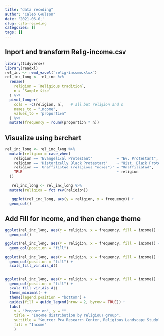 ```yaml
---
title: "data recoding"
author: "Caleb Coulson"
date: '2021-06-01'
slug: data-recoding
categories: []
tags: []
---
```


## Inport and transform Relig-income.csv
```r
library(tidyverse)
library(readxl)
rel_inc <- read_excel("relig-income.xlsx")
rel_inc_long <- rel_inc %>%
  rename( 
    religion = `Religious tradition`, 
    n = `Sample Size` 
  ) %>%
  pivot_longer( 
    cols = -c(religion, n),   # all but religion and n 
    names_to = "income",  
    values_to = "proportion" 
  ) %>%
  mutate(frequency = round(proportion * n))
```

## Visualize using barchart

```r
rel_inc_long <- rel_inc_long %>%
  mutate(religion = case_when(
    religion == "Evangelical Protestant"           ~ "Ev. Protestant",
    religion == "Historically Black Protestant"    ~ "Hist. Black Protestant",
    religion == 'Unaffiliated (religious "nones")' ~ "Unaffiliated",
    TRUE                                           ~ religion
  )) 

   rel_inc_long <- rel_inc_long %>%
  mutate(religion = fct_rev(religion))
 
   ggplot(rel_inc_long, aes(y = religion, x = frequency)) +
  geom_col()
```

## Add Fill for income, and then change theme
```r
ggplot(rel_inc_long, aes(y = religion, x = frequency, fill = income)) + 
  geom_col()

ggplot(rel_inc_long, aes(y = religion, x = frequency, fill = income)) +
  geom_col(position = "fill")

ggplot(rel_inc_long, aes(y = religion, x = frequency, fill = income)) +
  geom_col(position = "fill") +
  scale_fill_viridis_d()


ggplot(rel_inc_long, aes(y = religion, x = frequency, fill = income)) +
  geom_col(position = "fill") +
  scale_fill_viridis_d() +
  theme_minimal() +
  theme(legend.position = "bottom") +
  guides(fill = guide_legend(nrow = 2, byrow = TRUE)) +
  labs(
    x = "Proportion", y = "", 
    title = "Income distribution by religious group", 
    subtitle = "Source: Pew Research Center, Religious Landscape Study", 
    fill = "Income" 
    )
```
